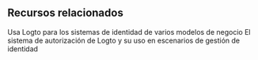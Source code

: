 ## Recursos relacionados

<Url href="https://blog.logto.io/use-logto-for-various-identity-systems">
  Usa Logto para los sistemas de identidad de varios modelos de negocio
</Url>
<Url href="https://blog.logto.io/logto-authorization-system-and-its-use">
  El sistema de autorización de Logto y su uso en escenarios de gestión de identidad
</Url>
